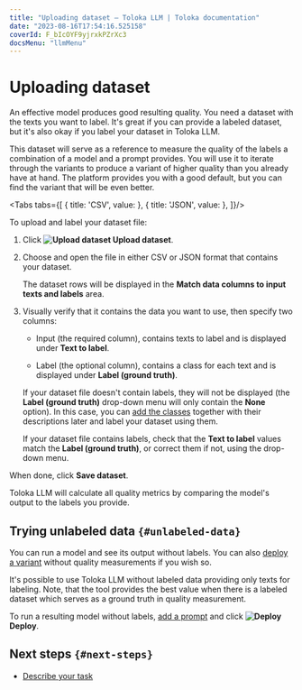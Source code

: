 ```yaml
---
title: "Uploading dataset — Toloka LLM | Toloka documentation"
date: "2023-08-16T17:54:16.525158"
coverId: F_bIcOYF9yjrxkPZrXc3
docsMenu: "llmMenu"
---
```



# Uploading dataset

An effective model produces good resulting quality. You need a dataset with the texts you want to label. It's great if you can provide a labeled dataset, but it's also okay if you label your dataset in Toloka LLM.

This dataset will serve as a reference to measure the quality of the labels a combination of a model and a prompt provides. You will use it to iterate through the variants to produce a variant of higher quality than you already have at hand. The platform provides you with a good default, but you can find the variant that will be even better.

<Cut title="Dataset file sample">

<Tabs tabs={[
  { title: 'CSV', value: <DatasetList1/> },
  { title: 'JSON', value: <DatasetList2/> },
]}/>

</Cut>

To upload and label your dataset file:

1. Click **<img src="https://toloka.ai/files/upload-dataset.svg" alt="Upload dataset" /> Upload dataset**.

1. Choose and open the file in either CSV or JSON format that contains your dataset.

    The dataset rows will be displayed in the **Match data columns to input texts and labels** area.

1. Visually verify that it contains the data you want to use, then specify two columns:

    - Input (the required column), contains texts to label and is displayed under **Text to label**.

    - Label (the optional column), contains a class for each text and is displayed under **Label (ground truth)**.

    <Note mode="note" title="Note">

    If your dataset file doesn't contain labels, they will not be displayed (the **Label (ground truth)** drop-down menu will only contain the **None** option). In this case, you can [add the classes](/docs/toloka-llm/classes) together with their descriptions later and label your dataset using them.

    </Note>

    If your dataset file contains labels, check that the **Text to label** values match the **Label (ground truth)**, or correct them if not, using the drop-down menu.

When done, click **Save dataset**.

Toloka LLM will calculate all quality metrics by comparing the model's output to the labels you provide.

## Trying unlabeled data `{#unlabeled-data}`

You can run a model and see its output without labels. You can also [deploy a variant](/docs/toloka-llm/deploy) without quality measurements if you wish so.

It's possible to use Toloka LLM without labeled data providing only texts for labeling. Note, that the tool provides the best value when there is a labeled dataset which serves as a ground truth in quality measurement.

To run a resulting model without labels, [add a prompt](/docs/toloka-llm/prompt) and click **<img src="https://toloka.ai/files/deploy.svg" alt="Deploy" /> Deploy**.

## Next steps `{#next-steps}`

- [Describe your task](/docs/toloka-llm/task-description)